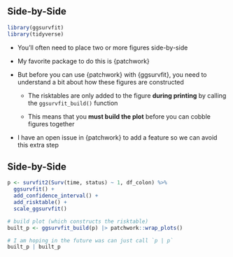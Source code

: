 ## Side-by-Side

```r
library(ggsurvfit)
library(tidyverse)
```

- You'll often need to place two or more figures side-by-side

- My favorite package to do this is {patchwork}

- But before you can use {patchwork} with {ggsurvfit}, you need to understand a bit about how these figures are constructed

  - The risktables are only added to the figure __during printing__ by calling the `ggsurvfit_build()` function
  
  - This means that you __must build the plot__ before you can cobble figures together
  
- I have an open issue in {patchwork} to add a feature so we can avoid this extra step
  
  
## Side-by-Side

```r
p <- survfit2(Surv(time, status) ~ 1, df_colon) %>%
  ggsurvfit() +
  add_confidence_interval() +
  add_risktable() +
  scale_ggsurvfit()

# build plot (which constructs the risktable)
built_p <- ggsurvfit_build(p) |> patchwork::wrap_plots()

# I am hoping in the future was can just call `p | p`
built_p | built_p   
```
